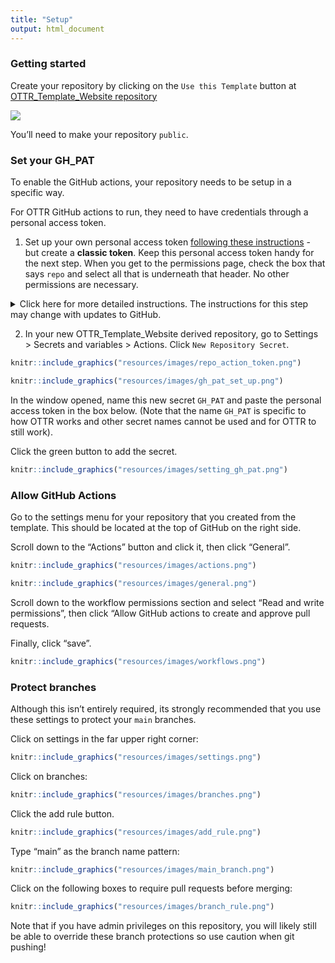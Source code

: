 ```yaml
---
title: "Setup"
output: html_document
---
```



### Getting started

Create your repository by clicking on the `Use this Template` button at [OTTR_Template_Website repository](https://github.com/jhudsl/OTTR_Template_Website)

![](resources/images/create-repo.png)

You'll need to make your repository `public`.

### Set your GH_PAT

To enable the GitHub actions, your repository needs to be setup in a specific way.

For OTTR GitHub actions to run, they need to have credentials through a personal access token.

1. Set up your own personal access token [following these instructions](https://docs.github.com/en/authentication/keeping-your-account-and-data-secure/creating-a-personal-access-token) - but create a **classic token**. Keep this personal access token handy for the next step. When you get to the permissions page, check the box that says `repo` and select all that is underneath that header. No other permissions are necessary.

<details><summary>Click here for more detailed instructions. The instructions for this step may change with updates to GitHub.</summary>

First, go to your username settings, by clicking on your user icon (upper right corner) and scrolling down to settings. 

```r
knitr::include_graphics("resources/images/usersettings.png")
```


Next, scroll all the way down on the far right menu to "Developer Settings".

```r
knitr::include_graphics("resources/images/developer_settings.png")
```


Then select "Personal Access Tokens" and "Tokens (classic)"

```r
knitr::include_graphics("resources/images/classic_tokens.png")
```

Then click "Generate new token" and confirm that you want classic.

```r
knitr::include_graphics("resources/images/generate_classic.png")
```

Finally, add a name select all the repo scopes and scroll down to the green button to generate the token. Copy this somewhere safe to then paste into your repository settings. 

```r
knitr::include_graphics("resources/images/set_up_token.png")
```

</details>

2. In your new OTTR_Template_Website derived repository, go to Settings > Secrets and variables > Actions. Click `New Repository Secret`. 

```r
knitr::include_graphics("resources/images/repo_action_token.png")
```


```r
knitr::include_graphics("resources/images/gh_pat_set_up.png")
```


In the window opened, name this new secret `GH_PAT` and paste the personal access token in the box below. (Note that the name `GH_PAT` is specific to how OTTR works and other secret names cannot be used and for OTTR to still work).

Click the green button to add the secret.

```r
knitr::include_graphics("resources/images/setting_gh_pat.png")
```

### Allow GitHub Actions

Go to the settings menu for your repository that you created from the template. This should be located at the top of GitHub on the right side. 

Scroll down to the "Actions" button and click it, then click "General".
```r
knitr::include_graphics("resources/images/actions.png")
```

```r
knitr::include_graphics("resources/images/general.png")
```



Scroll down to the workflow permissions section and select "Read and write permissions", then click "Allow GitHub actions to create and approve pull requests.

Finally, click "save".

```r
knitr::include_graphics("resources/images/workflows.png")
```

### Protect branches


Although this isn't entirely required, its strongly recommended that you use these settings to protect your `main` branches.

Click on settings in the far upper right corner:

```r
knitr::include_graphics("resources/images/settings.png")
```
Click on branches:

```r
knitr::include_graphics("resources/images/branches.png")
```
Click the add rule button.

```r
knitr::include_graphics("resources/images/add_rule.png")
```
Type "main" as the branch name pattern:

```r
knitr::include_graphics("resources/images/main_branch.png")
```
Click on the following boxes to require pull requests before merging:

```r
knitr::include_graphics("resources/images/branch_rule.png")
```

Note that if you have admin privileges on this repository, you will likely still be able to override these branch protections so use caution when git pushing!

